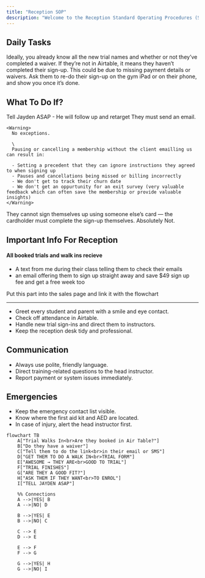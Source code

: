 ```yaml
---
title: "Reception SOP"
description: "Welcome to the Reception Standard Operating Procedures (SOP). This page outlines the key expectations and workflows for front desk and reception staff."
---
```


## Daily Tasks

<Steps>
  <Step title="Have I checked Airtable for any new trials that may be coming today?">
    Ideally, you already know all the new trial names and whether or not they’ve completed a waiver.
  </Step>
  <Step title="Have I introduced myself to anyone I don't know and confirmed they are in airtable?">
    If they’re not in Airtable, it means they haven’t completed their sign-up. This could be due to missing payment details or waivers. Ask them to re-do their sign-up on the gym iPad or on their phone, and show you once it’s done.
  </Step>
  <Step title="Have I Checked The Current Stop At Gate List">
    
  </Step>
  <Step title="Have I checked the current Churned Members List">
    
  </Step>
</Steps>

## What To Do If?

<AccordionGroup>
  <Accordion title="Trial is in Airtable - but they no-show their trial">
    Tell Jayden ASAP - He will follow up and retarget
  </Accordion>
  <Accordion title="A member wants to cancel, pause, or make changes to their billing">
    They must send an email.

    <Warning>
      No exceptions.

      \
      Pausing or cancelling a membership without the client emailling us can result in:

      - Setting a precedent that they can ignore instructions they agreed to when signing up
      - Pauses and cancellations being missed or billing incorrectly
      - We don't get to track their churn date
      - We don't get an oppurtunity for an exit survey (very valuable feedback which can often save the membership or provide valuable insights)
    </Warning>
  </Accordion>
  <Accordion title="A Teenager Under 18 Wants To Enrol">
    They cannot sign themselves up using someone else’s card — the cardholder must complete the sign-up themselves.
  </Accordion>
  <Accordion title="Someone wants to pay casually">
    Absolutely Not.
  </Accordion>
</AccordionGroup>

## Important Info For Reception

#### All booked trials and walk ins recieve

- A text from me during their class telling them to check their emails
- an email offering them to sign up straight away and save \$49 sign up fee and get a free week too

Put this part into the sales page and link it with the flowchart

---

- Greet every student and parent with a smile and eye contact.
- Check off attendance in Airtable.
- Handle new trial sign-ins and direct them to instructors.
- Keep the reception desk tidy and professional.

## Communication

- Always use polite, friendly language.
- Direct training-related questions to the head instructor.
- Report payment or system issues immediately.

## Emergencies

- Keep the emergency contact list visible.
- Know where the first aid kit and AED are located.
- In case of injury, alert the head instructor first.

```mermaid
flowchart TB
    A["Trial Walks In<br>Are they booked in Air Table?"]
    B["Do they have a waiver"]
    C["Tell them to do the link<br>in their email or SMS"]
    D["GET THEM TO DO A WALK IN<br>TRIAL FORM"]
    E["AWESOME → THEY ARE<br>GOOD TO TRIAL"]
    F["TRIAL FINISHES"]
    G["ARE THEY A GOOD FIT?"]
    H["ASK THEM IF THEY WANT<br>TO ENROL"]
    I["TELL JAYDEN ASAP"]

    %% Connections
    A -->|YES| B
    A -->|NO| D

    B -->|YES| E
    B -->|NO| C

    C --> E
    D --> E

    E --> F
    F --> G

    G -->|YES| H
    G -->|NO| I
```